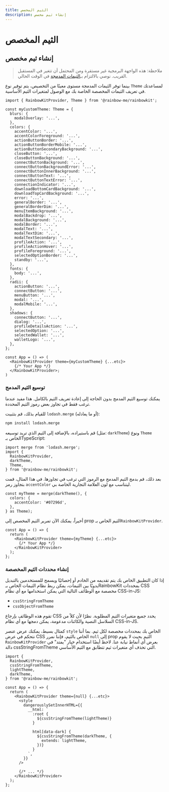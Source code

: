 ```yaml
---
title: الثيم المخصص
description: إنشاء ثيم مخصص
---
```


# الثيم المخصص

## إنشاء ثيم مخصص

> ملاحظة: هذه الواجهة البرمجية غير مستقرة ومن المحتمل أن تتغير في المستقبل القريب. نوصي بالالتزام بـ[الثيمات المدمجة](/docs/theming) في الوقت الحالي.

بينما توفر الثيمات المدمجة مستوى معينًا من التخصيص، يتم توفير نوع `Theme` لمساعدتك في تعريف الثيمات المخصصة الخاصة بك مع الوصول لمتغيرات الثيم الأساسية.

```tsx
import { RainbowKitProvider, Theme } from '@rainbow-me/rainbowkit';

const myCustomTheme: Theme = {
  blurs: {
    modalOverlay: '...',
  },
  colors: {
    accentColor: '...',
    accentColorForeground: '...',
    actionButtonBorder: '...',
    actionButtonBorderMobile: '...',
    actionButtonSecondaryBackground: '...',
    closeButton: '...',
    closeButtonBackground: '...',
    connectButtonBackground: '...',
    connectButtonBackgroundError: '...',
    connectButtonInnerBackground: '...',
    connectButtonText: '...',
    connectButtonTextError: '...',
    connectionIndicator: '...',
    downloadBottomCardBackground: '...',
    downloadTopCardBackground: '...',
    error: '...',
    generalBorder: '...',
    generalBorderDim: '...',
    menuItemBackground: '...',
    modalBackdrop: '...',
    modalBackground: '...',
    modalBorder: '...',
    modalText: '...',
    modalTextDim: '...',
    modalTextSecondary: '...',
    profileAction: '...',
    profileActionHover: '...',
    profileForeground: '...',
    selectedOptionBorder: '...',
    standby: '...',
  },
  fonts: {
    body: '...',
  },
  radii: {
    actionButton: '...',
    connectButton: '...',
    menuButton: '...',
    modal: '...',
    modalMobile: '...',
  },
  shadows: {
    connectButton: '...',
    dialog: '...',
    profileDetailsAction: '...',
    selectedOption: '...',
    selectedWallet: '...',
    walletLogo: '...',
  },
};

const App = () => (
  <RainbowKitProvider theme={myCustomTheme} {...etc}>
    {/* Your App */}
  </RainbowKitProvider>;
)
```

### توسيع الثيم المدمج

يمكنك توسيع الثيم المدمج بدون الحاجة إلى إعادة تعريف الثيم بالكامل. هذا مفيد عندما ترغب فقط في تجاوز بعض رموز الثيم المحددة.

للقيام بذلك، قم بتثبيت `lodash.merge` (أو ما يعادله):

```bash
npm install lodash.merge
```

قم باستيراده، بالإضافة إلى الثيم الذي تريد توسيعه (مثل: `darkTheme`) ونوع `Theme` الخاص بـTypeScript:

```tsx
import merge from 'lodash.merge';
import {
  RainbowKitProvider,
  darkTheme,
  Theme,
} from '@rainbow-me/rainbowkit';
```

بعد ذلك، قم بدمج الثيم المدمج مع الرموز التي ترغب في تجاوزها. في هذا المثال، قمت بتجاوز رمز `accentColor` ليتناسب مع لون العلامة التجارية الخاصة بي.

```tsx
const myTheme = merge(darkTheme(), {
  colors: {
    accentColor: '#07296d',
  },
} as Theme);
```

أخيراً، يمكنك الآن تمرير الثيم المخصص إلى prop الثيم الخاص بـ`RainbowKitProvider`.

```tsx
const App = () => {
  return (
    <RainbowKitProvider theme={myTheme} {...etc}>
      {/* Your App */}
    </RainbowKitProvider>
  );
};
```

### إنشاء محددات الثيم المخصصة

إذا كان التطبيق الخاص بك يتم تقديمه من الخادم أو إحصائيًا ويسمح للمستخدمين بالتبديل يدويًا بين الثيمات، يمكن ربط نظام الثيمات الخاص بـRainbowKit بمحددات CSS مخصصة مع الوظائف التالية التي يمكن استخدامها مع أي نظام CSS-in-JS:

- `cssStringFromTheme`
- `cssObjectFromTheme`

تقوم هذه الوظائف بإرجاع CSS يحدد جميع متغيرات الثيم المطلوبة. نظرًا لأن كلاً من السلاسل النصية والكائنات مدعومة، يمكن دمجها مع أي نظام CSS-in-JS.

كمثال بسيط، يمكنك عرض عنصر `style` الخاص بك بمحددات مخصصة لكل ثيم. بما أننا نتحكم في عرض CSS الخاص بالثيم، فإننا نمرر `null` إلى prop الثيم بحيث لا يقوم `RainbowKitProvider` بعرض أي أنماط نيابة عنا. لاحظ أيضًا استخدام خيار "يمتد" في دالة cssStringFromTheme التي تحذف أي متغيرات ثيم تتطابق مع الثيم الأساسي.

```tsx
import {
  RainbowKitProvider,
  cssStringFromTheme,
  lightTheme,
  darkTheme,
} from '@rainbow-me/rainbowkit';

const App = () => {
  return (
    <RainbowKitProvider theme={null} {...etc}>
      <style
        dangerouslySetInnerHTML={{
          __html: `
            :root {
              ${cssStringFromTheme(lightTheme)}
            }

            html[data-dark] {
              ${cssStringFromTheme(darkTheme, {
                extends: lightTheme,
              })}
            }
          `,
        }}
      />

      {/* ... */}
    </RainbowKitProvider>
  );
};
```
